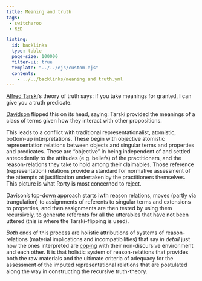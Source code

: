 ```yaml
---
title: Meaning and truth
tags: 
 - switcharoo
 - RED

listing:
  id: backlinks
  type: table
  page-size: 100000
  filter-ui: true
  template: "../../ejs/custom.ejs"
  contents:
    - ../../backlinks/meaning and truth.yml
---
```



[Alfred Tarski](/docs/phil/Alfred Tarski.html)'s theory of truth says: if you take meanings for granted, I can give you a truth predicate.

[Davidson](/docs/phil/Donald Davidson.html) flipped this on its head, saying: Tarski provided the meanings of a class of terms given how they interact with other propositions.

This leads to a conflict with traditional representationalist, atomistic, bottom-up interpretations. These begin with objective atomistic representation relations between objects and singular terms and properties and predicates. These are “objective” in being independent of and settled antecedently to the attitudes (e.g. beliefs) of the practitioners, and the reason-relations they take to hold among their claimables. Those reference (representation) relations provide a standard for normative assessment of the attempts at justification undertaken by the practitioners themselves. This picture is what Rorty is most concerned to reject.

Davison's top-down approach starts iwth reason relations, moves (partly via trangulation) to assignments of referents to singular terms and extensions to properties, and then  assignments are then tested by using them recursively, to generate referents for all the utterables that have not been uttered (this is where the Tarski-flipping is used).

*Both* ends of this process are holistic attributions of systems of reason-relations (material implications and incompatibilities) that say *in detail* just how the ones interpreted are [coping](/docs/phil/Coping.html) with their non-discursive environment and each other. It is that holistic system of reason-relations that provides both the raw materials and the ultimate criteria of adequacy for the assessment of the imputed representational relations that are postulated along the way in constructing the recursive truth-theory.